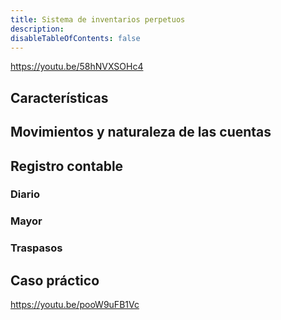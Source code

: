 ```yaml
---
title: Sistema de inventarios perpetuos
description: 
disableTableOfContents: false
---
```

https://youtu.be/58hNVXSOHc4

## Características

## Movimientos y naturaleza de las cuentas

## Registro contable

### Diario
### Mayor
### Traspasos

## Caso práctico

https://youtu.be/pooW9uFB1Vc